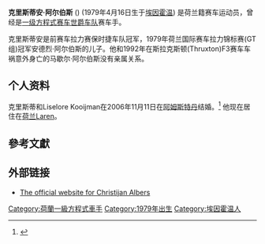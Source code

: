 {{Former F1 driver|
  Name = Christijan Albers |
  Image = Christijan_Albers_2006.JPG |
  Nationality = {{flagicon|NED}} [[荷兰|荷兰]] |
  Car number = 21 |
  Team = [[世爵车队|世爵车队]] |
  Races = 39 |
  Championships = 0 |
  Wins = 0 |
  Podiums = 0 |
  Poles = 0 |
  Fastest laps = 0 |
  Team for 2007 = [[世爵车队|世爵车队]] |
  First race = [[2005年澳大利亚大奖赛|2005年澳大利亚大奖赛]] |
  Last race =  |
  Last season = 2006 |
  Last position = 22nd (0 pts) |
|}}
'''克里斯蒂安·阿尔伯斯''' ({{Audio|Nl-Christijan Albers 2.oga|Christijan Albers}}) (1979年4月16日生于[[埃因霍温|埃因霍温]]) 是荷兰籍赛车运动员，曾经是[[一级方程式赛车|一级方程式赛车]][[世爵车队|世爵车队]]赛车手。

克里斯蒂安是前赛车拉力赛保时捷车队冠军，1979年荷兰国际赛车拉力锦标赛(GT组)冠军安德烈·阿尔伯斯的儿子。他和1992年在斯拉克斯顿(Thruxton)F3赛车车祸意外身亡的马歇尔·阿尔伯斯没有亲属关系。

== 个人资料 ==
克里斯蒂和Liselore Kooijman在2006年11月11日在[[阿姆斯特丹|阿姆斯特丹]]结婚。<ref>{{cite news |title=Christijan Albers married his fiancee Liselore Kooijman |publisher=flagworld.auto123.com |url=http://flagworld.auto123.com/en/racing/news/index,view.spy?artid=72362 |date=2006-11-15 |accessdate=2006-11-15 |deadurl=yes |archiveurl=https://web.archive.org/web/20070928105859/http://flagworld.auto123.com/en/racing/news/index%2Cview.spy?artid=72362 |archivedate=2007-09-28 }}</ref> 他现在居住在[[荷兰|荷兰]]Laren。

== 參考文獻 ==

{{reflist}}

== 外部链接 ==
* [http://www.christijan.com/en/ The official website for Christijan Albers] {{Wayback|url=http://www.christijan.com/en/ |date=20200830080534 }}

{{卡特漢姆車隊}}

{{DEFAULTSORT:Albers, Christijan}}

[[Category:荷蘭一級方程式車手|Category:荷蘭一級方程式車手]]
[[Category:1979年出生|Category:1979年出生]]
[[Category:埃因霍温人|Category:埃因霍温人]]